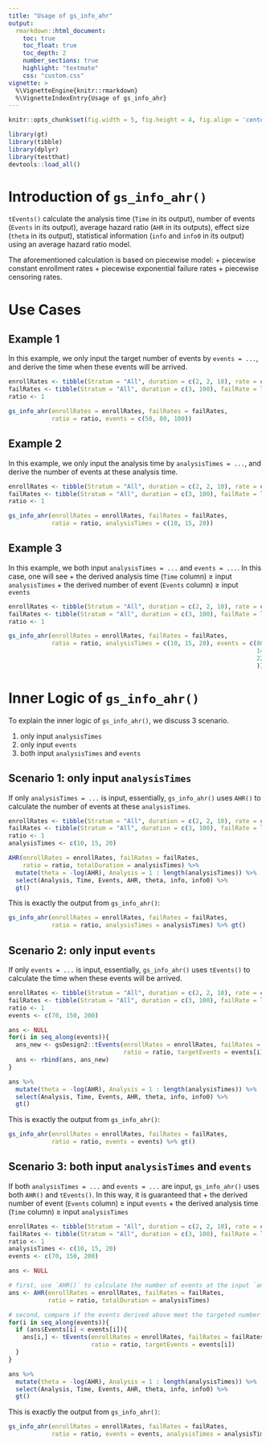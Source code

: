 ```yaml
---
title: "Usage of gs_info_ahr"
output:
  rmarkdown::html_document:
    toc: true
    toc_float: true
    toc_depth: 2
    number_sections: true
    highlight: "textmate"
    css: "custom.css"
vignette: >
  %\VignetteEngine{knitr::rmarkdown}
  %\VignetteIndexEntry{Usage of gs_info_ahr}
---
```



```r
knitr::opts_chunk$set(fig.width = 5, fig.height = 4, fig.align = 'center') 
```

```r
library(gt)
library(tibble)
library(dplyr)
library(testthat)
devtools::load_all()
```

# Introduction of `gs_info_ahr()`

`tEvents()` calculate the analysis time (`Time` in its output), number of events (`Events` in its output), average hazard ratio (`AHR` in its outputs), effect size (`theta` in its output), statistical information (`info` and `info0` in its output) using an average hazard ratio model.

The aforementioned calculation is based on piecewise model:
+ piecewise constant enrollment rates 
+ piecewise exponential failure rates
+ piecewise censoring rates.


# Use Cases

## Example 1 

In this example, we only input the target number of events by `events = ...`, and derive the time when these events will be arrived.
```r
enrollRates <- tibble(Stratum = "All", duration = c(2, 2, 10), rate = c(3, 6, 9) * 5)
failRates <- tibble(Stratum = "All", duration = c(3, 100), failRate = log(2) / c(9, 18), hr = c(.9, .6), dropoutRate = rep(.001, 2))
ratio <- 1

gs_info_ahr(enrollRates = enrollRates, failRates = failRates,
            ratio = ratio, events = c(50, 80, 100))
```

## Example 2

In this example, we only input the analysis time by `analysisTimes = ...`, and derive the number of events at these analysis time.
```r
enrollRates <- tibble(Stratum = "All", duration = c(2, 2, 10), rate = c(3, 6, 9) * 5)
failRates <- tibble(Stratum = "All", duration = c(3, 100), failRate = log(2) / c(9, 18), hr = c(.9, .6), dropoutRate = rep(.001, 2))
ratio <- 1

gs_info_ahr(enrollRates = enrollRates, failRates = failRates,
            ratio = ratio, analysisTimes = c(10, 15, 20))
```

## Example 3

In this example, we both input `analysisTimes = ...` and `events = ...`. 
In this case, one will see 
+ the derived analysis time (`Time` column) $\geq$ input `analysisTimes`
+ the derived number of event (`Events` column) $\geq$ input `events`

```r
enrollRates <- tibble(Stratum = "All", duration = c(2, 2, 10), rate = c(3, 6, 9) * 5)
failRates <- tibble(Stratum = "All", duration = c(3, 100), failRate = log(2) / c(9, 18), hr = c(.9, .6), dropoutRate = rep(.001, 2))
ratio <- 1

gs_info_ahr(enrollRates = enrollRates, failRates = failRates,
            ratio = ratio, analysisTimes = c(10, 15, 20), events = c(80,  # > events in example 2 
                                                                     140, # < > events in example 2 
                                                                     220  # > events in example 2 
                                                                     ))
```





# Inner Logic of `gs_info_ahr()`

To explain the inner logic of `gs_info_ahr()`, we discuss 3 scenario.

1. only input `analysisTimes`
1. only input `events`
1. both input `analysisTimes` and `events`

## Scenario 1: only input `analysisTimes`

If only `analysisTimes = ...` is input, essentially, `gs_info_ahr()` uses `AHR()` to calculate the number of events at these `analysisTimes`.
```r
enrollRates <- tibble(Stratum = "All", duration = c(2, 2, 10), rate = c(3, 6, 9) * 5)
failRates <- tibble(Stratum = "All", duration = c(3, 100), failRate = log(2) / c(9, 18), hr = c(.9, .6), dropoutRate = rep(.001, 2))
ratio <- 1
analysisTimes <- c(10, 15, 20)

AHR(enrollRates = enrollRates, failRates = failRates, 
    ratio = ratio, totalDuration = analysisTimes) %>% 
  mutate(theta = -log(AHR), Analysis = 1 : length(analysisTimes)) %>% 
  select(Analysis, Time, Events, AHR, theta, info, info0) %>% 
  gt()
```

This is exactly the output from `gs_info_ahr()`:
```r
gs_info_ahr(enrollRates = enrollRates, failRates = failRates, 
            ratio = ratio, analysisTimes = analysisTimes) %>% gt()
```


## Scenario 2: only input `events`

If only `events = ...` is input, essentially, `gs_info_ahr()` uses `tEvents()` to calculate the time when these events will be arrived.
```r
enrollRates <- tibble(Stratum = "All", duration = c(2, 2, 10), rate = c(3, 6, 9) * 5)
failRates <- tibble(Stratum = "All", duration = c(3, 100), failRate = log(2) / c(9, 18), hr = c(.9, .6), dropoutRate = rep(.001, 2))
ratio <- 1
events <- c(70, 150, 200)

ans <- NULL
for(i in seq_along(events)){
  ans_new <- gsDesign2::tEvents(enrollRates = enrollRates, failRates = failRates, 
                                ratio = ratio, targetEvents = events[i])
  ans <- rbind(ans, ans_new)
}

ans %>% 
  mutate(theta = -log(AHR), Analysis = 1 : length(analysisTimes)) %>% 
  select(Analysis, Time, Events, AHR, theta, info, info0) %>% 
  gt()
```

This is exactly the output from `gs_info_ahr()`:
```r
gs_info_ahr(enrollRates = enrollRates, failRates = failRates, 
            ratio = ratio, events = events) %>% gt()
```


## Scenario 3: both input `analysisTimes` and `events`

If both `analysisTimes = ...` and `events = ...` are input, `gs_info_ahr()` uses both `AHR()` and `tEvents()`. 
In this way, it is guaranteed that
+ the derived number of event (`Events` column) $\geq$ input `events`
+ the derived analysis time (`Time` column) $\geq$ input `analysisTimes`

```r
enrollRates <- tibble(Stratum = "All", duration = c(2, 2, 10), rate = c(3, 6, 9) * 5)
failRates <- tibble(Stratum = "All", duration = c(3, 100), failRate = log(2) / c(9, 18), hr = c(.9, .6), dropoutRate = rep(.001, 2))
ratio <- 1
analysisTimes <- c(10, 15, 20)
events <- c(70, 150, 200)

ans <- NULL

# first, use `AHR()` to calculate the number of events at the input `analysisTimes`
ans <- AHR(enrollRates = enrollRates, failRates = failRates, 
           ratio = ratio, totalDuration = analysisTimes)

# second, compare if the events derived above meet the targeted number of events input in `events`
for(i in seq_along(events)){
  if (ans$Events[i] < events[i]){
    ans[i,] <- tEvents(enrollRates = enrollRates, failRates = failRates, 
                       ratio = ratio, targetEvents = events[i])
  }
}

ans %>% 
  mutate(theta = -log(AHR), Analysis = 1 : length(analysisTimes)) %>% 
  select(Analysis, Time, Events, AHR, theta, info, info0) %>% 
  gt()
```

This is exactly the output from `gs_info_ahr()`:
```r
gs_info_ahr(enrollRates = enrollRates, failRates = failRates, 
            ratio = ratio, events = events, analysisTimes = analysisTimes) %>% gt()
```